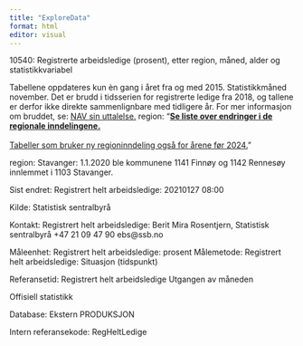 ```yaml
---
title: "ExploreData"
format: html
editor: visual
---
```


10540: Registrerte arbeidsledige (prosent), etter region, måned, alder og statistikkvariabel			


Tabellene oppdateres kun èn gang i året fra og med 2015. Statistikkmåned november.
Det er brudd i tidsserien for registrerte ledige fra 2018, og tallene er derfor ikke direkte sammenlignbare med tidligere år. For mer informasjon om bruddet, se: <a href='https://www.nav.no/no/NAV+og+samfunn/Kontakt+NAV/Presse/Pressemeldinger/63+500+helt+ledige+i+desember'>NAV sin uttalelse.</a>
region:
"<a href='https://www.ssb.no/offentlig-sektor/kommunekatalog/endringer-i-de-regionale-inndelingene' target='footnote'><b>Se liste over endringer i de regionale inndelingene.</b></a> <br><br>
<a href='https://www.ssb.no/statbank/hvordan-bruke-statistikkbanken/statistikkbanktabeller-med-sammenslatte-tidsserier' target='footnote'>Tabeller som bruker ny regioninndeling også for årene før 2024.</a>"

region:
Stavanger:
1.1.2020 ble kommunene 1141 Finnøy og 1142 Rennesøy innlemmet i 1103 Stavanger.


Sist endret:
Registrert helt arbeidsledige:
20210127 08:00

Kilde:
Statistisk sentralbyrå

Kontakt:
Registrert helt arbeidsledige:
Berit Mira Rosentjern, Statistisk sentralbyrå
 +47 21 09 47 90
ebs@ssb.no

Måleenhet:
Registrert helt arbeidsledige:
prosent
Målemetode:
Registrert helt arbeidsledige:
Situasjon (tidspunkt)

Referansetid:
Registrert helt arbeidsledige
Utgangen av måneden





Offisiell statistikk

Database:
Ekstern PRODUKSJON

Intern referansekode:
RegHeltLedige
